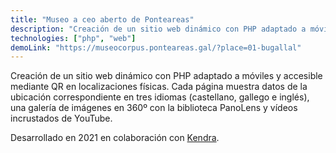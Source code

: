 ```yaml
---
title: "Museo a ceo aberto de Ponteareas"
description: "Creación de un sitio web dinámico con PHP adaptado a móviles y accesible mediante QR en localizaciones físicas"
technologies: ["php", "web"]
demoLink: "https://museocorpus.ponteareas.gal/?place=01-bugallal"
---
```


Creación de un sitio web dinámico con PHP adaptado a móviles y accesible mediante
QR en localizaciones físicas. Cada página muestra datos de la ubicación correspondiente
en tres idiomas (castellano, gallego e inglés), una galería de imágenes en 360º con
la biblioteca PanoLens y vídeos incrustados de YouTube.

Desarrollado en 2021 en colaboración con [Kendra](https://kendra.es/).
